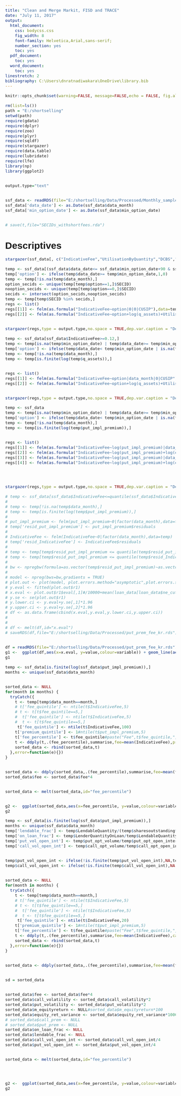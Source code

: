```yaml
---
title: "Clean and Merge Markit, FISD and TRACE"
date: "July 11, 2017"
output:
  html_document:
    css: bodycss.css
    fig_width: 8
    font-family: Helvetica,Arial,sans-serif;
    number_section: yes
    toc: yes
  pdf_document:
    toc: yes
  word_document:
    toc: yes
linestretch: 2
bibliography: C:\Users\dnratnadiwakara\OneDrive\library.bib
---
```


<style type="text/css">
body{ 
      font-size: 15px;
      font-family: Helvetica,Arial,sans-serif;
      line-height: 200%;
  }
  
.author {
 font-size: 15px;
 color: Black;
 font-style: normal;
 text-align: center;
}


.date { 
 font-size: 15px;
 color: Black;
 font-style: normal;
 text-align: center;
}

.title{
  text-align: center;
  font-size: 15px;
 color: Black;
 
}

.toc-ignore{
  text-align: center;
  font-size: 15px;
 color: Black;
}

.fluid-row{
  text-align: center;
  font-size: 15px;
 color: Black;
}

</style>

```r
knitr::opts_chunk$set(warning=FALSE, message=FALSE,echo = FALSE, fig.align='center')
```



```r
rm(list=ls())
path = "E:/shortselling"
setwd(path)
require(gdata)
require(dplyr)
require(zoo)
require(plyr)
require(sqldf)
require(stargazer)
require(data.table)
require(lubridate)
require(lfe)
library(np)
library(ggplot2)

output.type="text"

ssf_data <- readRDS(file="E:/shortselling/Data/Processed/Monthly_sample_Aug172017.rds")
ssf_data['data_date'] <- as.Date(ssf_data$data_month)
ssf_data['min_option_date'] <- as.Date(ssf_data$min_option_date)

# save(t,file="SECIDs_withshortfees.rda")
```

# Descriptives
```r

stargazer(ssf_data[, c("IndicativeFee","UtilisationByQuantity","DCBS","LenderQuantityOnLoan","LendableQuantity")], type = output.type, summary.stat = c("mean", "sd", "p25", "median", "p75", "n"),notes = "",digits = 4)
```

```r

temp <- ssf_data[(ssf_data$data_date<= ssf_data$min_option_date+90 & ssf_data$data_date>= ssf_data$min_option_date+0) | (ssf_data$data_date>= ssf_data$min_option_date-90 & ssf_data$data_date<= ssf_data$min_option_date-0),]
temp['option'] <- ifelse(temp$data_date>= temp$min_option_date,1,0)
temp <- temp[!is.na(temp$data_month),]
option_secids <- unique(temp[temp$option==1,]$SECID)
nooption_secids <- unique(temp[temp$option==0,]$SECID)
secids <- intersect(option_secids,nooption_secids)
temp <- temp[temp$SECID %in% secids,]
regs <- list()
regs[[1]] <- felm(as.formula("IndicativeFee~option|0|0|CUSIP"),data=temp)
regs[[2]] <- felm(as.formula("IndicativeFee~option+log(q_assets)+UtilisationByQuantity+AverageTenure+equity_ret_variance+m_equityreturn|0|0|CUSIP"),data=temp)

stargazer(regs,type = output.type,no.space = TRUE,dep.var.caption = "Dependent Var: Indicative Fee",dep.var.labels = c("",""))
```



```r

temp <- ssf_data[ssf_data$IndicativeFee>=0.12,]
temp <- temp[is.na(temp$min_option_date) | temp$data_date>= temp$min_option_date, ]
temp['option'] <- ifelse(temp$data_date< temp$min_option_date | is.na(temp$min_option_date),0,1)
temp <- temp[!is.na(temp$data_month),]
temp <- temp[is.finite(log(temp$q_assets)),]

regs <- list()
regs[[1]] <- felm(as.formula("IndicativeFee~option|data_month|0|CUSIP"),data=temp)
regs[[2]] <- felm(as.formula("IndicativeFee~option+log(q_assets)+UtilisationByQuantity+AverageTenure+equity_ret_variance+m_equityreturn|data_month|0|CUSIP"),data=temp)

stargazer(regs,type = output.type,no.space = TRUE,dep.var.caption = "Dependent Var: Indicative Fee",dep.var.labels = c("",""))
```




```r

temp <- ssf_data
temp <- temp[is.na(temp$min_option_date) | temp$data_date>= temp$min_option_date, ]
temp['option'] <- ifelse(temp$data_date< temp$min_option_date | is.na(temp$min_option_date),0,1)
temp <- temp[!is.na(temp$data_month),]
temp <- temp[is.finite(log(temp$put_impl_premium)),]

regs <- list()
regs[[1]] <- felm(as.formula("IndicativeFee~log(put_impl_premium)|data_month|0|CUSIP"),data=temp)
regs[[2]] <- felm(as.formula("IndicativeFee~log(put_impl_premium)+log(q_assets)+UtilisationByQuantity+AverageTenure+equity_ret_variance+m_equityreturn|data_month|0|CUSIP"),data=temp)
regs[[3]] <- felm(as.formula("IndicativeFee~log(put_impl_premium)|data_month|0|CUSIP"),data=temp[temp$IndicativeFee>=quantile(temp$IndicativeFee,0.95),])
regs[[4]] <- felm(as.formula("IndicativeFee~log(put_impl_premium)+log(q_assets)+UtilisationByQuantity+AverageTenure+equity_ret_variance+m_equityreturn|data_month|0|CUSIP"),data=temp[temp$IndicativeFee>=quantile(temp$IndicativeFee,0.95),])


stargazer(regs,type = output.type,no.space = TRUE,dep.var.caption = "Dependent Var: Indicative Fee",dep.var.labels = c("All","All","Fee > p95","Fee > p95"))
```
```r

# temp <- ssf_data[ssf_data$IndicativeFee<=quantile(ssf_data$IndicativeFee,0.99),]
# 
# temp <- temp[!is.na(temp$data_month),]
# temp <- temp[is.finite(log(temp$put_impl_premium)),]
# 
# put_impl_premium <- felm(put_impl_premium~0|factor(data_month),data=temp)
# temp['resid_put_impl_premium'] <- put_impl_premium$residuals
# 
# IndicativeFee <- felm(IndicativeFee~0|factor(data_month),data=temp)
# temp['resid_IndicativeFee'] <- IndicativeFee$residuals
# 
# temp <- temp[temp$resid_put_impl_premium <= quantile(temp$resid_put_impl_premium,0.99),]
# temp <- temp[temp$resid_put_impl_premium <= quantile(temp$resid_IndicativeFee,0.99),]
# 
# bw <- npregbw(formula=as.vector(temp$resid_put_impl_premium)~as.vector(temp$resid_IndicativeFee),bws=(max(temp$IndicativeFee)-min(temp$IndicativeFee))/5,bwtype="fixed",bandwidth.compute=F)
# 
# model <- npreg(bws=bw,gradients = TRUE)
# plot.out <- plot(model, plot.errors.method="asymptotic",plot.errors.style="band",plot.behavior="data")
# y.eval <- fitted(plot.out$r1)
# x.eval <- plot.out$r1$eval[,1]#/10000+mean(loan_data[loan_data$ne_cutoff==-0.3,]$mpay_value,na.rm=TRUE)
# y.se <- se(plot.out$r1)
# y.lower.ci <- y.eval+y.se[,1]*1.96
# y.upper.ci <- y.eval+y.se[,2]*1.96
# df <- as.data.frame(cbind(x.eval,y.eval,y.lower.ci,y.upper.ci))
# 
# 
# df <- melt(df,id="x.eval")
# saveRDS(df,file="E:/shortselling/Data/Processed/put_prem_fee_kr.rds")

df = readRDS(file="E:/shortselling/Data/Processed/put_prem_fee_kr.rds")
g1 <-  ggplot(df,aes(x=x.eval, y=value,colour=variable)) + geom_line(aes(linetype=variable), size=1) +scale_linetype_manual(values = c(1,2,2))+scale_colour_manual(values=c("black","gray40","gray40"))+ theme_bw()+ylab("Put Premium") + xlab("Indicative Fee")+ labs(title = "")+ theme(legend.position="none")#+scale_y_continuous(limits = c(0.05, 0.06))
g1
```


```r
temp <- ssf_data[is.finite(log(ssf_data$put_impl_premium)),]
months <- unique(ssf_data$data_month)

sorted_data <- NULL
for(month in months) {
  tryCatch({
    t <- temp[temp$data_month==month,]
    # t['fee_quintile'] <- ntile(t$IndicativeFee,5)
    # t <- t[t$fee_quintile==5,]
    #  t['fee_quintile'] <- ntile(t$IndicativeFee,5)
    #  t <- t[t$fee_quintile==5,]
     t['fee_quintile'] <- ntile(t$IndicativeFee,100)
    t['premium_quintile'] <- 1#ntile(t$put_impl_premium,5)
    t['fee_percentile'] <- t$fee_quintile#paste("Fee",t$fee_quintile,", Prem",t$premium_quintile)
    t <- ddply(t,.(fee_percentile),summarise,fee=mean(IndicativeFee),prem=mean(put_impl_premium))
    sorted_data <- rbind(sorted_data,t)
  },error=function(e){})
}

sorted_data <- ddply(sorted_data,.(fee_percentile),summarise,fee=mean(fee),prem=mean(prem))
sorted_data$fee <- sorted_data$fee*4

sorted_data <- melt(sorted_data,id="fee_percentile")

g2 <-  ggplot(sorted_data,aes(x=fee_percentile, y=value,colour=variable)) + geom_line(aes(linetype=variable), size=1) +scale_linetype_manual(values = c(1,2))+scale_colour_manual(values=c("black","gray40"))+ theme_bw()+ylab("Put Premium") + xlab(" Fee Percentile")+ labs(title = "")+ theme(legend.position="bottom")#+scale_y_continuous(limits = c(0.05, 0.06))
g2
```


```r
temp <- ssf_data[is.finite(log(ssf_data$put_impl_premium)),]
months <- unique(ssf_data$data_month)
temp['lendable_frac'] <- temp$LendableQuantity/(temp$sharesoutstanding*1e6)
temp['on_loan_frac'] <- temp$LenderQuantityOnLoan/temp$LendableQuantity
temp['put_vol_open_int'] <- temp$put_opt_volume/temp$put_opt_open_interest
temp['call_vol_open_int'] <- temp$call_opt_volume/temp$call_opt_open_interest

temp$put_vol_open_int <- ifelse(!is.finite(temp$put_vol_open_int),NA,temp$put_vol_open_int)
temp$call_vol_open_int <- ifelse(!is.finite(temp$call_vol_open_int),NA,temp$call_vol_open_int)

sorted_data <- NULL
for(month in months) {
  tryCatch({
    t <- temp[temp$data_month==month,]
    # t['fee_quintile'] <- ntile(t$IndicativeFee,5)
    # t <- t[t$fee_quintile==5,]
    #  t['fee_quintile'] <- ntile(t$IndicativeFee,5)
    #  t <- t[t$fee_quintile==5,]
     t['fee_quintile'] <- ntile(t$IndicativeFee,20)
    t['premium_quintile'] <- 1#ntile(t$put_impl_premium,5)
    t['fee_percentile'] <- t$fee_quintile#paste("Fee",t$fee_quintile,", Prem",t$premium_quintile)
    t <- ddply(t,.(fee_percentile),summarise,fee=mean(IndicativeFee),call_prem=mean(call_impl_premium,na.rm=TRUE),put_prem=mean(put_impl_premium),call_volatility = mean(call_impl_volatility,na.rm=TRUE),put_volatility = mean(put_impl_volatility,na.rm=TRUE),equity_ret_variance=mean(equity_ret_variance,na.rm=TRUE),m_equityreturn=mean(m_equityreturn,na.rm=TRUE),lendable_frac = mean(lendable_frac,na.rm=TRUE),on_loan_frac=mean(on_loan_frac,na.rm=TRUE),put_vol_open_int=mean(put_vol_open_int,na.rm=TRUE),call_vol_open_int=mean(call_vol_open_int,na.rm=TRUE))
    sorted_data <- rbind(sorted_data,t)
  },error=function(e){})
}

sorted_data <- ddply(sorted_data,.(fee_percentile),summarise,fee=mean(fee),call_prem=mean(call_prem),put_prem=mean(put_prem),call_volatility = mean(call_volatility),put_volatility =mean(put_volatility), equity_ret_variance=mean(equity_ret_variance), m_equityreturn=mean(m_equityreturn),lendable_frac = mean(lendable_frac),on_loan_frac=mean(on_loan_frac), put_vol_open_int = mean(put_vol_open_int), call_vol_open_int = mean(call_vol_open_int))

sd = sorted_data

sorted_data$fee <- sorted_data$fee*4
sorted_data$call_volatility <- sorted_data$call_volatility*2
sorted_data$put_volatility <- sorted_data$put_volatility*2
sorted_data$m_equityreturn <- NULL#sorted_data$m_equityreturn*100
sorted_data$equity_ret_variance <- sorted_data$equity_ret_variance*1000
# sorted_data$call_prem <- NULL
# sorted_data$put_prem <- NULL
sorted_data$on_loan_frac <- NULL
sorted_data$lendable_frac <- NULL
sorted_data$call_vol_open_int <- sorted_data$call_vol_open_int/4 
sorted_data$put_vol_open_int <- sorted_data$put_vol_open_int/4

sorted_data <- melt(sorted_data,id="fee_percentile")


g2 <-  ggplot(sorted_data,aes(x=fee_percentile, y=value,colour=variable)) + geom_line(aes(linetype=variable), size=1) +scale_linetype_manual(values = c(1,1,1,1,1,1,1,1))+scale_colour_manual(values=c("black","blue","red","green","darkgreen","purple","coral3","goldenrod"))+ theme_bw()+ylab("") + xlab(" Fee Percentile")+ labs(title = "")+ theme(legend.position="bottom")+  ylim(0,2.5)+theme(axis.text.y=element_blank())#+scale_y_continuous(limits = c(0.05, 0.06))
g2
```

